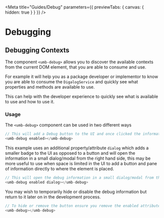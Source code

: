 
<Meta title="Guides/Debug" parameters={{ previewTabs: { canvas: { hidden: true } } }} />


# Debugging

## Debugging Contexts

The component `<umb-debug>` allows you to discover the available contexts from the current DOM element, that you are able to consume and use.

For example it will help you as a package developer or implementor to know you are able to consume the `DigalogService` and quickly see what properties and methods are available to use.

This can help with the developer experience to quickly see what is available to use and how to use it.

### Usage
The `<umb-debug>` component can be used in two different ways


```typescript
// This will add a Debug button to the UI and once clicked the information about avilable contextes will slide down
<umb-debug enabled></umb-debug>
```

This example uses an additional property/attribute `dialog` which adds a smaller badge to the UI as opposed to a button and will open the information in a small dialog/modal from the right hand side, this may be more useful to use when space is limited in the UI to add a button and pane of information directly to where the element is placed.

```typescript
// This will open the debug information in a small dialog/modal from the right hand side
<umb-debug enabled dialog></umb-debug>
```

You may wish to temporarily hide or disable the debug information but return to it later on in the development process.

```typescript
// To hide or remove the button ensure you remove the enabled attribute or set the enabled property to false
<umb-debug></umb-debug>
```
